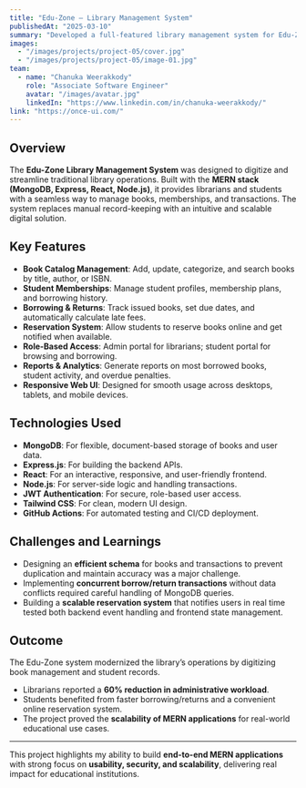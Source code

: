 ```yaml
---
title: "Edu-Zone – Library Management System"
publishedAt: "2025-03-10"
summary: "Developed a full-featured library management system for Edu-Zone using the MERN stack, enabling efficient book tracking, student memberships, borrowing/return processes, and reporting."
images:
  - "/images/projects/project-05/cover.jpg"
  - "/images/projects/project-05/image-01.jpg"
team:
  - name: "Chanuka Weerakkody"
    role: "Associate Software Engineer"
    avatar: "/images/avatar.jpg"
    linkedIn: "https://www.linkedin.com/in/chanuka-weerakkody/"
link: "https://once-ui.com/"
---
```


## Overview

The **Edu-Zone Library Management System** was designed to digitize and streamline traditional library operations. Built with the **MERN stack (MongoDB, Express, React, Node.js)**, it provides librarians and students with a seamless way to manage books, memberships, and transactions. The system replaces manual record-keeping with an intuitive and scalable digital solution.

## Key Features

- **Book Catalog Management**: Add, update, categorize, and search books by title, author, or ISBN.  
- **Student Memberships**: Manage student profiles, membership plans, and borrowing history.  
- **Borrowing & Returns**: Track issued books, set due dates, and automatically calculate late fees.  
- **Reservation System**: Allow students to reserve books online and get notified when available.  
- **Role-Based Access**: Admin portal for librarians; student portal for browsing and borrowing.  
- **Reports & Analytics**: Generate reports on most borrowed books, student activity, and overdue penalties.  
- **Responsive Web UI**: Designed for smooth usage across desktops, tablets, and mobile devices.  

## Technologies Used

- **MongoDB**: For flexible, document-based storage of books and user data.  
- **Express.js**: For building the backend APIs.  
- **React**: For an interactive, responsive, and user-friendly frontend.  
- **Node.js**: For server-side logic and handling transactions.  
- **JWT Authentication**: For secure, role-based user access.  
- **Tailwind CSS**: For clean, modern UI design.  
- **GitHub Actions**: For automated testing and CI/CD deployment.  

## Challenges and Learnings

- Designing an **efficient schema** for books and transactions to prevent duplication and maintain accuracy was a major challenge.  
- Implementing **concurrent borrow/return transactions** without data conflicts required careful handling of MongoDB queries.  
- Building a **scalable reservation system** that notifies users in real time tested both backend event handling and frontend state management.  

## Outcome

The Edu-Zone system modernized the library’s operations by digitizing book management and student records.  
- Librarians reported a **60% reduction in administrative workload**.  
- Students benefited from faster borrowing/returns and a convenient online reservation system.  
- The project proved the **scalability of MERN applications** for real-world educational use cases.  

---

This project highlights my ability to build **end-to-end MERN applications** with strong focus on **usability, security, and scalability**, delivering real impact for educational institutions.
